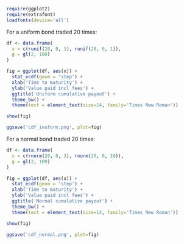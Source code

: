 
```r
require(ggplot2)
require(extrafont)
loadfonts(device='all')
```

For a uniform bond traded 20 times:

```r
df <- data.frame(
  x = c(runif(20, 0, 1), runif(20, 0, 1)),
  g = gl(2, 100)
)

fig = ggplot(df, aes(x)) +
  stat_ecdf(geom = 'step') +
  xlab('Time to maturity') +
  ylab('Value paid incl fees') +
  ggtitle('Uniform cumulative payout') +
  theme_bw() +
  theme(text = element_text(size=14, family='Times New Roman'))

show(fig)

ggsave('cdf_inuform.png', plot=fig)
```

For a normal bond traded 20 times:

```r
df <- data.frame(
  x = c(rnorm(20, 0, 3), rnorm(20, 0, 10)),
  g = gl(2, 100)
)

fig = ggplot(df, aes(x)) +
  stat_ecdf(geom = 'step') +
  xlab('Time to maturity') +
  ylab('Value paid incl fees') +
  ggtitle('Normal cumulative payout') +
  theme_bw() +
  theme(text = element_text(size=14, family='Times New Roman'))

show(fig)

ggsave('cdf_normal.png', plot=fig)
```
